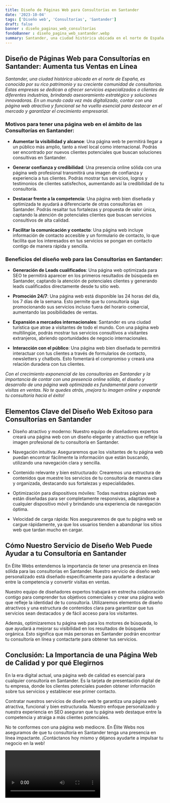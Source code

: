 ```yaml
---
title: Diseño de Páginas Web para Consultorías en Santander
date: '2023-10-04'
tags: ['Diseño web', 'Consultorías', 'Santander']
draft: false
banner : diseño_paginas_web_consultorías
fondoBanner : diseño_pagina_web_santander.webp
summary: Santander, una ciudad histórica ubicada en el norte de España, es conocida por su rico patrimonio y su creciente comunidad de consultorías. Estas empresas se dedican a ofrecer servicios especializados a clientes de diferentes industrias, brindando asesoramiento estratégico y soluciones innovadoras. En un mundo cada vez más digitalizado, contar con una página web atractiva y funcional se ha vuelto esencial para destacar en el mercado y garantizar el crecimiento empresarial.
---
```


## Diseño de Páginas Web para Consultorías en Santander: Aumenta tus Ventas en Línea

*Santander, una ciudad histórica ubicada en el norte de España, es conocida por su rico patrimonio y su creciente comunidad de consultorías. Estas empresas se dedican a ofrecer servicios especializados a clientes de diferentes industrias, brindando asesoramiento estratégico y soluciones innovadoras. En un mundo cada vez más digitalizado, contar con una página web atractiva y funcional se ha vuelto esencial para destacar en el mercado y garantizar el crecimiento empresarial.*

### Motivos para tener una página web en el ámbito de las Consultorías en Santander:

- **Aumentar la visibilidad y alcance**: Una página web te permitirá llegar a un público más amplio, tanto a nivel local como internacional. Podrás ser encontrado por nuevos clientes potenciales que buscan soluciones consultivas en Santander.

- **Generar confianza y credibilidad**: Una presencia online sólida con una página web profesional transmitirá una imagen de confianza y experiencia a tus clientes. Podrás mostrar tus servicios, logros y testimonios de clientes satisfechos, aumentando así la credibilidad de tu consultoría.

- **Destacar frente a la competencia**: Una página web bien diseñada y optimizada te ayudará a diferenciarte de otras consultorías en Santander. Podrás resaltar tus fortalezas y propuesta de valor única, captando la atención de potenciales clientes que buscan servicios consultivos de alta calidad.

- **Facilitar la comunicación y contacto**: Una página web incluye información de contacto accesible y un formulario de contacto, lo que facilita que los interesados en tus servicios se pongan en contacto contigo de manera rápida y sencilla.

### Beneficios del diseño web para las Consultorías en Santander:

- **Generación de Leads cualificados**: Una página web optimizada para SEO te permitirá aparecer en los primeros resultados de búsqueda en Santander, captando la atención de potenciales clientes y generando leads cualificados directamente desde tu sitio web.

- **Promoción 24/7**: Una página web está disponible las 24 horas del día, los 7 días de la semana. Esto permite que tu consultoría siga promocionando sus servicios incluso fuera del horario comercial, aumentando las posibilidades de ventas.

- **Expansión a mercados internacionales**: Santander es una ciudad turística que atrae a visitantes de todo el mundo. Con una página web multilingüe, podrás mostrar tus servicios consultivos a visitantes extranjeros, abriendo oportunidades de negocio internacionales.

- **Interacción con el público**: Una página web bien diseñada te permitirá interactuar con tus clientes a través de formularios de contacto, newsletters y chatbots. Esto fomentará el compromiso y creará una relación duradera con tus clientes.

*Con el crecimiento exponencial de las consultorías en Santander y la importancia de contar con una presencia online sólida, el diseño y desarrollo de una página web optimizada es fundamental para convertir visitas en ventas. No te quedes atrás, ¡mejora tu imagen online y expande tu consultoría hacia el éxito!*

<GifSeo />

<Cta />

## Elementos Clave del Diseño Web Exitoso para Consultorías en Santander

- Diseño atractivo y moderno: Nuestro equipo de diseñadores expertos creará una página web con un diseño elegante y atractivo que refleje la imagen profesional de tu consultoría en Santander.

- Navegación intuitiva: Aseguraremos que los visitantes de tu página web puedan encontrar fácilmente la información que están buscando, utilizando una navegación clara y sencilla.

- Contenido relevante y bien estructurado: Crearemos una estructura de contenidos que muestre los servicios de tu consultoría de manera clara y organizada, destacando sus fortalezas y especialidades.

- Optimización para dispositivos móviles: Todas nuestras páginas web están diseñadas para ser completamente responsivas, adaptándose a cualquier dispositivo móvil y brindando una experiencia de navegación óptima.

- Velocidad de carga rápida: Nos aseguraremos de que tu página web se cargue rápidamente, ya que los usuarios tienden a abandonar los sitios web que tardan mucho en cargar.

## Cómo Nuestro Servicio de Diseño Web Puede Ayudar a tu Consultoría en Santander

En Élite Webs entendemos la importancia de tener una presencia en línea sólida para las consultorías en Santander. Nuestro servicio de diseño web personalizado está diseñado específicamente para ayudarte a destacar entre la competencia y convertir visitas en ventas.

Nuestro equipo de diseñadores expertos trabajará en estrecha colaboración contigo para comprender tus objetivos comerciales y crear una página web que refleje la identidad de tu consultoría. Utilizaremos elementos de diseño atractivos y una estructura de contenidos clara para garantizar que tus servicios sean destacados y de fácil acceso para los visitantes.

Además, optimizaremos tu página web para los motores de búsqueda, lo que ayudará a mejorar su visibilidad en los resultados de búsqueda orgánica. Esto significa que más personas en Santander podrán encontrar tu consultoría en línea y contactarte para obtener tus servicios.

## Conclusión: La Importancia de una Página Web de Calidad y por qué Elegirnos

En la era digital actual, una página web de calidad es esencial para cualquier consultoría en Santander. Es la tarjeta de presentación digital de tu empresa, donde los clientes potenciales pueden obtener información sobre tus servicios y establecer ese primer contacto.

Contratar nuestros servicios de diseño web te garantiza una página web atractiva, funcional y bien estructurada. Nuestro enfoque personalizado y nuestra experiencia en SEO aseguran que tu página web destaque entre la competencia y atraiga a más clientes potenciales.

No te conformes con una página web mediocre. En Élite Webs nos aseguramos de que tu consultoría en Santander tenga una presencia en línea impactante. ¡Contáctanos hoy mismo y déjanos ayudarte a impulsar tu negocio en la web!

<Video />

<CtaBot job='Consultorías' city='Santander'/>

<Gmaps query='Santander+españa+maps' />